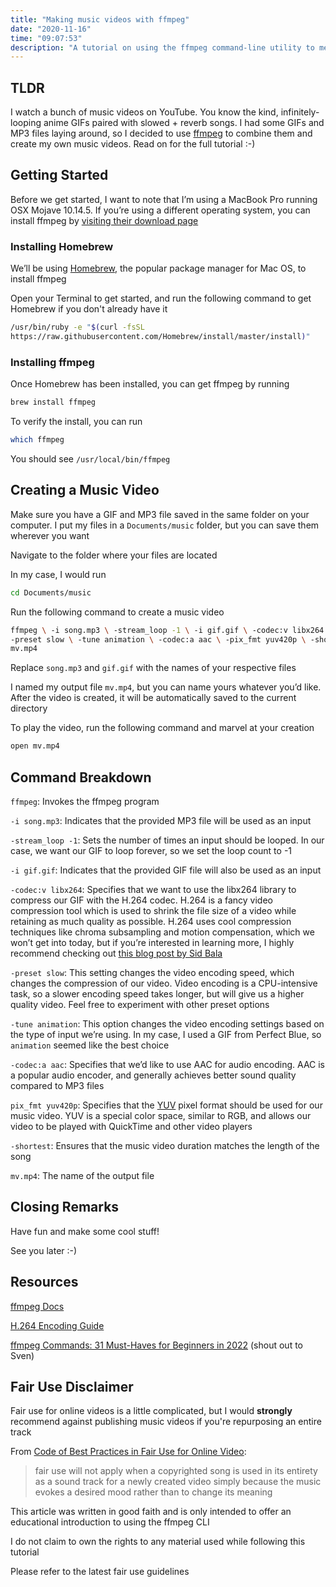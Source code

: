 ```yaml
---
title: "Making music videos with ffmpeg"
date: "2020-11-16"
time: "09:07:53"
description: "A tutorial on using the ffmpeg command-line utility to merge audio and video files"
---
```


## TLDR

I watch a bunch of music videos on YouTube. You know the kind, infinitely-looping anime GIFs paired with slowed + reverb songs. I had some GIFs and MP3 files laying around, so I decided to use [ffmpeg](https://ffmpeg.org/) to combine them and create my own music videos. Read on for the full tutorial :-)

## Getting Started

Before we get started, I want to note that I’m using a MacBook Pro running OSX Mojave 10.14.5. If you’re using a different operating system, you can install ffmpeg by [visiting their download page](https://ffmpeg.org/download.html)

### Installing Homebrew

We’ll be using [Homebrew](https://brew.sh/), the popular package manager for Mac OS, to install ffmpeg

Open your Terminal to get started, and run the following command to get Homebrew if you don't already have it

```bash
/usr/bin/ruby -e "$(curl -fsSL
https://raw.githubusercontent.com/Homebrew/install/master/install)"
```

### Installing ffmpeg

Once Homebrew has been installed, you can get ffmpeg by running

```bash
brew install ffmpeg
```

To verify the install, you can run

```bash
which ffmpeg
```

You should see `/usr/local/bin/ffmpeg`

## Creating a Music Video

Make sure you have a GIF and MP3 file saved in the same folder on your computer. I put my files in a `Documents/music` folder, but you can save them wherever you want

Navigate to the folder where your files are located

In my case, I would run

```bash
cd Documents/music
```

Run the following command to create a music video

```bash
ffmpeg \ -i song.mp3 \ -stream_loop -1 \ -i gif.gif \ -codec:v libx264 \
-preset slow \ -tune animation \ -codec:a aac \ -pix_fmt yuv420p \ -shortest \
mv.mp4
```

Replace `song.mp3` and `gif.gif` with the names of your respective files

I named my output file `mv.mp4`, but you can name yours whatever you’d like. After the video is created, it will be automatically saved to the current directory

To play the video, run the following command and marvel at your creation

```bash
open mv.mp4
```

## Command Breakdown

`ffmpeg`: Invokes the ffmpeg program

`-i song.mp3`: Indicates that the provided MP3 file will be used as an input

`-stream_loop -1`: Sets the number of times an input should be looped. In our case, we want our GIF to loop forever, so we set the loop count to -1

`-i gif.gif`: Indicates that the provided GIF file will also be used as an input

`-codec:v libx264`: Specifies that we want to use the libx264 library to compress our GIF with the H.264 codec. H.264 is a fancy video compression tool which is used to shrink the file size of a video while retaining as much quality as possible. H.264 uses cool compression techniques like chroma subsampling and motion compensation, which we won’t get into today, but if you’re interested in learning more, I highly recommend checking out [this blog post by Sid Bala](https://sidbala.com/h-264-is-magic/)

`-preset slow`: This setting changes the video encoding speed, which changes the compression of our video. Video encoding is a CPU-intensive task, so a slower encoding speed takes longer, but will give us a higher quality video. Feel free to experiment with other preset options

`-tune animation`: This option changes the video encoding settings based on the type of input we’re using. In my case, I used a GIF from Perfect Blue, so `animation` seemed like the best choice

`-codec:a aac`: Specifies that we’d like to use AAC for audio encoding. AAC is a popular audio encoder, and generally achieves better sound quality compared to MP3 files

`pix_fmt yuv420p`: Specifies that the [YUV](https://en.wikipedia.org/wiki/YUV) pixel format should be used for our music video. YUV is a special color space, similar to RGB, and allows our video to be played with QuickTime and other video players

`-shortest`: Ensures that the music video duration matches the length of the song

`mv.mp4`: The name of the output file

## Closing Remarks

Have fun and make some cool stuff!

See you later :-)

## Resources

[ffmpeg Docs](https://ffmpeg.org/ffmpeg.html)

[H.264 Encoding Guide](https://trac.ffmpeg.org/wiki/Encode/H.264)

[ffmpeg Commands: 31 Must-Haves for Beginners in 2022](https://www.videoproc.com/resource/ffmpeg-commands.htm) (shout out to Sven)

## Fair Use Disclaimer

Fair use for online videos is a little complicated, but I would **strongly** recommend against publishing music videos if you're repurposing an entire track

From [Code of Best Practices in Fair Use for Online Video](https://cmsimpact.org/code/code-best-practices-fair-use-online-video/):

> fair use will not apply when a copyrighted song is used in its entirety as a sound track for a newly created video simply because the music evokes a desired mood rather than to change its meaning

This article was written in good faith and is only intended to offer an educational introduction to using the ffmpeg CLI

I do not claim to own the rights to any material used while following this tutorial

Please refer to the latest fair use guidelines
